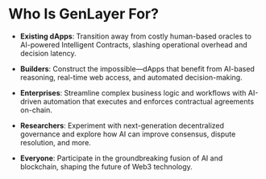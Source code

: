 # Who Is GenLayer For?

- **Existing dApps**: Transition away from costly human-based oracles to AI-powered Intelligent Contracts, slashing operational overhead and decision latency.

- **Builders**: Construct the impossible—dApps that benefit from AI-based reasoning, real-time web access, and automated decision-making.

- **Enterprises**: Streamline complex business logic and workflows with AI-driven automation that executes and enforces contractual agreements on-chain.

- **Researchers**: Experiment with next-generation decentralized governance and explore how AI can improve consensus, dispute resolution, and more.

- **Everyone**: Participate in the groundbreaking fusion of AI and blockchain, shaping the future of Web3 technology.
